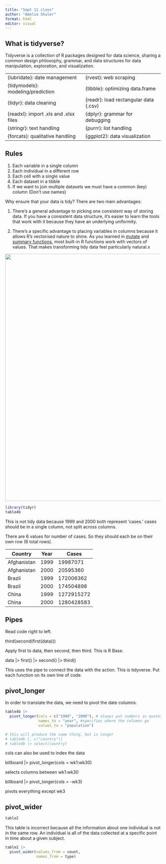```yaml
---
title: "Sept 11 class"
author: "Amelia Shuler"
format: html
editor: visual
---
```


## What is tidyverse?

Tidyverse is a collection of R packages designed for data science, sharing a common design philosophy, grammar, and data structures for data manipulation, exploration, and visualization.

|  |  |
|----|----|
| {lubridate}: date management | {rvest}: web scraping |
| {tidymodels}: modeling/prediction | {tibble}: optimizing data.frame |
| {tidyr}: data cleaning | {readr}: load rectangular data (.csv) |
| {readxl}: import .xls and .xlsx files | {dplyr}: grammar for debugging |
| {stringr}: text handling | {purrr}: list handling |
| {forcats}: qualitative handling | {ggplot2}: data visualization |

## Rules

1.  Each variable in a single column
2.  Each individual in a different row
3.  Each cell with a single value
4.  Each dataset in a tibble
5.  If we want to join multiple datasets we must have a common (key) column (Don't use names)

Why ensure that your data is tidy? There are two main advantages:

1.  There’s a general advantage to picking one consistent way of storing data. If you have a consistent data structure, it’s easier to learn the tools that work with it because they have an underlying uniformity.

2.  There’s a specific advantage to placing variables in columns because it allows R’s vectorised nature to shine. As you learned in [mutate](https://r4ds.had.co.nz/transform.html#mutate-funs) and [summary functions](https://r4ds.had.co.nz/tidy-data.html#summary-funs), most built-in R functions work with vectors of values. That makes transforming tidy data feel particularly natural.x

![](tidy_def.jpg){fig-align="right" width="800"}

```r
library(tidyr)
table4b
```

This is not tidy data because 1999 and 2000 both represent 'cases.' cases should be in a single column, not split across columns.

There are 6 values for number of cases. So they should each be on their own row (6 total rows).

| Country     | Year | Cases      |
|-------------|------|------------|
| Afghanistan | 1999 | 19987071   |
| Afghanistan | 2000 | 20595360   |
| Brazil      | 1999 | 172006362  |
| Brazil      | 2000 | 174504898  |
| China       | 1999 | 1272915272 |
| China       | 2000 | 1280428583 |

## Pipes

Read code right to left.

third(second(first(data)))

Apply first to data, then second, then third. This is R Base.

data \|\> first() \|\> second() \|\> third()

This uses the pipe to connect the data with the action. This is tidyverse. Put each function on its own line of code.

## pivot_longer

In order to translate the data, we need to pivot the date columns.

```r
table4b |> 
  pivot_longer(cols = c("1999", "2000"), # always put numbers in quotes
               names_to = "year", #specifies where the columns go
               values_to = "population")

# this will produce the same thing, but is longer
# table4b [, c("country")]
# table4b |> select(country)
```

cols can also be used to index the data

billboard \|\> pivot_longer(cols = wk1:wk30)

selects columns between wk1:wk30

billboard \|\> pivot_longer(cols = -wk3)

pivots everything except wk3

## pivot_wider

```r
table2
```

This table is incorrect because all the information about one individual is not in the same row. An individual is all of the data collected at a specific point in time about a given subject.

```r
table2 |> 
  pivot_wider(values_from = count,
              names_from = type)
```
